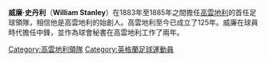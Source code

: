 {{unreferenced|time=2018-03-28T04:26:44+00:00}}
{{noteTA|G1=Football
|1=zh-hans:考文垂; zh-hk:高雲地利;
|2=zh-hans:考文垂足球俱乐部; zh-hk:高雲地利城足球會;
}}
'''威廉·史丹利'''（'''William Stanley'''）在1883年至1885年之間擔任[[考文垂足球俱樂部|高雲地利]]的首任足球領隊，相信他是高雲地利的始創人。高雲地利至今已成立了125年。威廉在球員時代擔任中鋒，並作為球會秘書在高雲地利工作了兩年。

{{高雲地利城足球會歷任主教練}}

{{DEFAULTSORT:Stanley, William}}
[[Category:高雲地利領隊|Category:高雲地利領隊]]
[[Category:英格蘭足球運動員|Category:英格蘭足球運動員]]